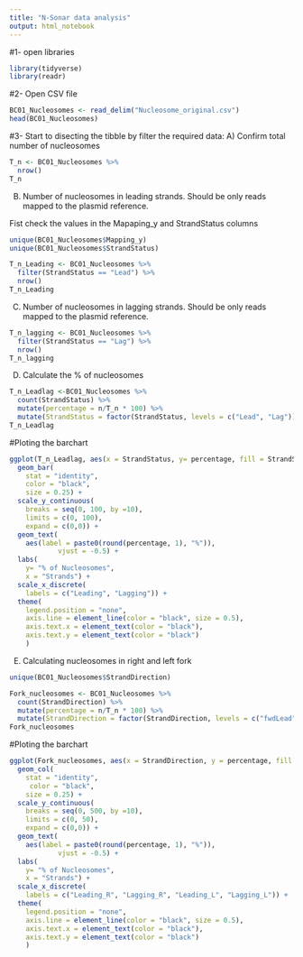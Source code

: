 ```yaml
---
title: "N-Sonar data analysis"
output: html_notebook
---
```


#1- open libraries
```r
library(tidyverse)
library(readr)
```

#2- Open CSV file
```r
BC01_Nucleosomes <- read_delim("Nucleosome_original.csv")
head(BC01_Nucleosomes)
```
#3- Start to disecting the tibble by filter the required data:
A) Confirm total number of nucleosomes

```r
T_n <- BC01_Nucleosomes %>%
  nrow()
T_n
```

B) Number of nucleosomes in leading strands. Should be only reads mapped to the plasmid reference.

Fist check the values in the Mapaping_y and StrandStatus columns
```r
unique(BC01_Nucleosomes$Mapping_y)
unique(BC01_Nucleosomes$StrandStatus)
```


```r
T_n_Leading <- BC01_Nucleosomes %>% 
  filter(StrandStatus == "Lead") %>%
  nrow()
T_n_Leading
```

C) Number of nucleosomes in lagging strands. Should be only reads mapped to the plasmid reference.

```r
T_n_lagging <- BC01_Nucleosomes %>%
  filter(StrandStatus == "Lag") %>% 
  nrow()
T_n_lagging 

```
D) Calculate the % of nucleosomes 
```r
T_n_Leadlag <-BC01_Nucleosomes %>% 
  count(StrandStatus) %>% 
  mutate(percentage = n/T_n * 100) %>% 
  mutate(StrandStatus = factor(StrandStatus, levels = c("Lead", "Lag")))
T_n_Leadlag
```
#Ploting the barchart
```r
ggplot(T_n_Leadlag, aes(x = StrandStatus, y= percentage, fill = StrandStatus)) +
  geom_bar(
    stat = "identity", 
    color = "black",
    size = 0.25) +
  scale_y_continuous(
    breaks = seq(0, 100, by =10), 
    limits = c(0, 100), 
    expand = c(0,0)) +
  geom_text(
    aes(label = paste0(round(percentage, 1), "%")),
            vjust = -0.5) +
  labs(
    y= "% of Nucleosomes", 
    x = "Strands") +
  scale_x_discrete(
    labels = c("Leading", "Lagging")) +
  theme(
    legend.position = "none",
    axis.line = element_line(color = "black", size = 0.5),
    axis.text.x = element_text(color = "black"),
    axis.text.y = element_text(color = "black")
    )
```
E) Calculating nucleosomes in right and left fork
```r
unique(BC01_Nucleosomes$StrandDirection)
```
```r
Fork_nucleosomes <- BC01_Nucleosomes %>% 
  count(StrandDirection) %>% 
  mutate(percentage = n/T_n * 100) %>% 
  mutate(StrandDirection = factor(StrandDirection, levels = c("fwdLead", "revLag", "revLead", "fwdLag")))
Fork_nucleosomes
```
#Ploting the barchart
```r
ggplot(Fork_nucleosomes, aes(x = StrandDirection, y = percentage, fill = StrandDirection)) +
  geom_col(
    stat = "identity",
     color = "black",
    size = 0.25) +
  scale_y_continuous(
    breaks = seq(0, 500, by =10), 
    limits = c(0, 50), 
    expand = c(0,0)) +
  geom_text(
    aes(label = paste0(round(percentage, 1), "%")),
            vjust = -0.5) +
  labs(
    y= "% of Nucleosomes", 
    x = "Strands") +
  scale_x_discrete(
    labels = c("Leading_R", "Lagging_R", "Leading_L", "Lagging_L")) +
  theme(
    legend.position = "none",
    axis.line = element_line(color = "black", size = 0.5),
    axis.text.x = element_text(color = "black"),
    axis.text.y = element_text(color = "black")
    )
```

